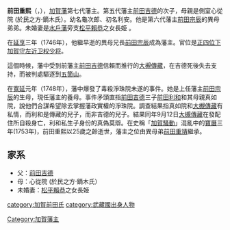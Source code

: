 {{Infobox officeholder 
| name= 前田重熙
| image= 
| caption=
| order=[[加賀藩|加賀藩]]第7代藩主
| term_start=1646年
| term_end=1753年
| predecessor=[[前田宗辰|前田宗辰]]
| successor= [[前田重靖|前田重靖]]
| birth_date={{birth date|1729|8|18}}<br>（[[享保|享保]]十四年7月24日）
| birth_place= 
| death_date={{death date and age|1753|5|10|1729|8|18}}<br>（[[寶曆_(日本)|寶曆]]三年4月8日）
| death_place= 
| module  = {{日本武士|child=yes
|時代= [[江户时代|江户时代]]中期
|改名= 龜次郎、利安
|别名= 
|戒名= 謙德院殿緝甫尚古大居士
|墓所= 
|朝廷官位= [[加賀国|加賀守]]、[[正四位|正四位下]][[近卫府|左近卫权中将]]
|幕府= [[江戶幕府|江戶幕府]]
|主君= [[德川家重|德川家重]]
|藩  = [[加賀国|加賀国]][[加賀藩|加賀藩]]主
|氏族= [[前田氏|前田氏]]
|父母= 父：[[前田吉德|前田吉德]]、母：心從院 (於民之方‧鏑木氏）
|兄弟= [[前田宗辰|前田宗辰]]、'''前田重熙'''、[[前田利和|前田利和]]、[[前田重靖|前田重靖]]、[[前田重教|前田重教]]、[[前田利實|前田利實]]、[[前田治脩|前田治脩]]、代（[[淺野宗恒|淺野宗恒]]正室）、聰（[[前田利幸|前田利幸]]正室）、楊（[[佐竹義真|佐竹義真]]正室）、暢（[[酒井忠宜|酒井忠宜]]正室）
|妻= 未婚妻：[[松平賴恭|松平賴恭]]之女長姫
|子= 無
 }}
}}
'''前田重熙'''（{{jpn|j=前田 重煕|kana=まえだ しげひろ|rm=Maeda Shigehiro}}，{{bd|1729年|8月18日|1753年|5月10日}}），[[加賀藩|加賀藩]]第七代藩主。第五代藩主[[前田吉德|前田吉德]]的次子，母親是側室心從院 (於民之方‧鏑木氏）。幼名龜次郎、初名利安。他是第六代藩主[[前田宗辰|前田宗辰]]的異母弟弟。未婚妻是[[水戶藩|水戶藩]]旁支[[松平賴恭|松平賴恭]]之女長姫
。

在[[延享|延享]]三年（1746年），他繼早逝的異母兄長[[前田宗辰|前田宗辰]]成為藩主。官位是[[正四位|正四位下]][[加賀国|加賀守]][[近卫府|左近卫权少将]]。

這個時候，藩中受到前藩主[[前田吉德|前田吉德]]信賴而推行{{link-ja|藩政改革}}的[[大槻傳藏|大槻傳藏]]，在吉德死後失去支持，而被判處驅逐到[[五箇山|五箇山]]。

在[[寬延|寬延]]元年（1748年），藩中爆發了毒殺淨珠院未遂的事件。她是上任藩主[[前田宗辰|前田宗辰]]的生母，現任藩主的養母。事件矛頭直指[[前田吉德|前田吉德]]三子[[前田利和|前田利和]]和其母親真如院，說他們合謀希望除去掌握藩政實權的淨珠院。調查結果指真如院和[[大槻傳藏|大槻傳藏]]有私情，而利和是傳藏的兒子，而非吉德的兒子。結果同年9月12日[[大槻傳藏|大槻傳藏]]在發配住所自殺身亡，利和私生子身份的真偽莫辯。在史稱「[[加賀騷動|加賀騷動]]」混亂中的[[寶曆_(日本)|寶曆]]三年(1753年)，前田重熙以25歲之齡逝世，藩主之位由異母弟[[前田重靖|前田重靖]]繼承。

==家系==
*父：[[前田吉德|前田吉德]]
*母：心從院 (於民之方‧鏑木氏）
*未婚妻：[[松平賴恭|松平賴恭]]之女長姫

{{前田氏歷代當主}}
{{加賀藩主|[[前田宗辰|前田宗辰]]|[[前田重靖|前田重靖]]|1746年 - 1753年}}
{{Japan-Daimyō-stub}}
{{DEFAULTSORT:Maeda Shigehiro}}

[[Category:加賀藩主|Category:加賀藩主]]
[[category:加賀前田氏|category:加賀前田氏]]
[[category:武藏國出身人物|category:武藏國出身人物]]